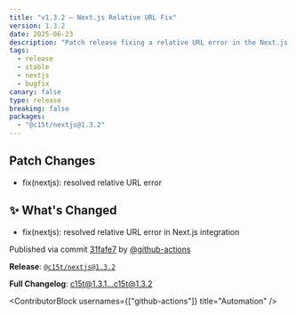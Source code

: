 ```yaml
---
title: "v1.3.2 — Next.js Relative URL Fix"
version: 1.3.2
date: 2025-06-23
description: "Patch release fixing a relative URL error in the Next.js integration."
tags:
  - release
  - stable
  - nextjs
  - bugfix
canary: false
type: release
breaking: false
packages:
  - "@c15t/nextjs@1.3.2"
---
```


## Patch Changes

- fix(nextjs): resolved relative URL error

## ✨ What's Changed

- fix(nextjs): resolved relative URL error in Next.js integration

Published via commit [31fafe7](https://github.com/c15t/c15t/commit/31fafe7b158843e53bad1b2c2fd89d9e71263e6a) by [@github-actions](https://github.com/github-actions)

**Release**: [`@c15t/nextjs@1.3.2`](https://github.com/c15t/c15t/releases/tag/%40c15t%2Fnextjs%401.3.2)

**Full Changelog**: [c15t@1.3.1...c15t@1.3.2](https://github.com/c15t/c15t/compare/c15t@1.3.1...c15t@1.3.2)

<ContributorBlock usernames={["github-actions"]} title="Automation" />


